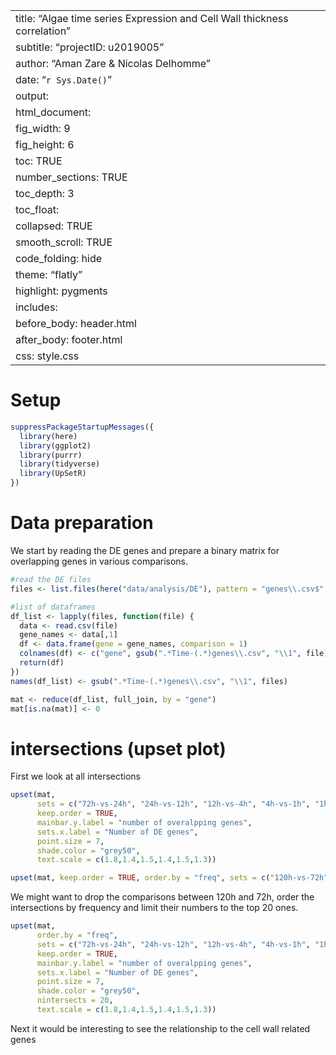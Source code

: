  ---
 title: "Algae time series Expression and Cell Wall thickness correlation"
 subtitle: "projectID: u2019005"
 author: "Aman Zare & Nicolas Delhomme"
 date: "`r Sys.Date()`"
 output: 
  html_document:
   fig_width: 9
   fig_height: 6
   toc: TRUE
   number_sections: TRUE
   toc_depth: 3
   toc_float:
    collapsed: TRUE
    smooth_scroll: TRUE
   code_folding: hide
   theme: "flatly" 
   highlight: pygments
   includes:
    before_body: header.html
    after_body: footer.html
   css: style.css    
 ---

# Setup 
```r
suppressPackageStartupMessages({
  library(here)
  library(ggplot2)
  library(purrr)
  library(tidyverse)
  library(UpSetR)
})
```

# Data preparation
We start by reading the DE genes and prepare a binary matrix for overlapping genes in various comparisons.
```r
#read the DE files
files <- list.files(here("data/analysis/DE"), pattern = "genes\\.csv$", full.names = TRUE)

#list of dataframes
df_list <- lapply(files, function(file) {
  data <- read.csv(file)
  gene_names <- data[,1]
  df <- data.frame(gene = gene_names, comparison = 1)
  colnames(df) <- c("gene", gsub(".*Time-(.*)genes\\.csv", "\\1", file))
  return(df)
})
names(df_list) <- gsub(".*Time-(.*)genes\\.csv", "\\1", files)

mat <- reduce(df_list, full_join, by = "gene")
mat[is.na(mat)] <- 0
```

# intersections (upset plot)
First we look at all intersections
```r
upset(mat, 
      sets = c("72h-vs-24h", "24h-vs-12h", "12h-vs-4h", "4h-vs-1h", "1h-vs-std"),
      keep.order = TRUE, 
      mainbar.y.label = "number of overalpping genes", 
      sets.x.label = "Number of DE genes", 
      point.size = 7, 
      shade.color = "grey50", 
      text.scale = c(1.8,1.4,1.5,1.4,1.5,1.3))

upset(mat, keep.order = TRUE, order.by = "freq", sets = c("120h-vs-72h", "72h-vs-24h", "24h-vs-12h", "12h-vs-4h", "4h-vs-1h", "1h-vs-std"))
```

We might want to drop the comparisons between 120h and 72h, order the intersections by frequency and limit their numbers to the top 20 ones. 
```r
upset(mat, 
      order.by = "freq", 
      sets = c("72h-vs-24h", "24h-vs-12h", "12h-vs-4h", "4h-vs-1h", "1h-vs-std"),
      keep.order = TRUE, 
      mainbar.y.label = "number of overalpping genes", 
      sets.x.label = "Number of DE genes", 
      point.size = 7, 
      shade.color = "grey50", 
      nintersects = 20, 
      text.scale = c(1.8,1.4,1.5,1.4,1.5,1.3))
```

Next it would be interesting to see the relationship to the cell wall related genes 
